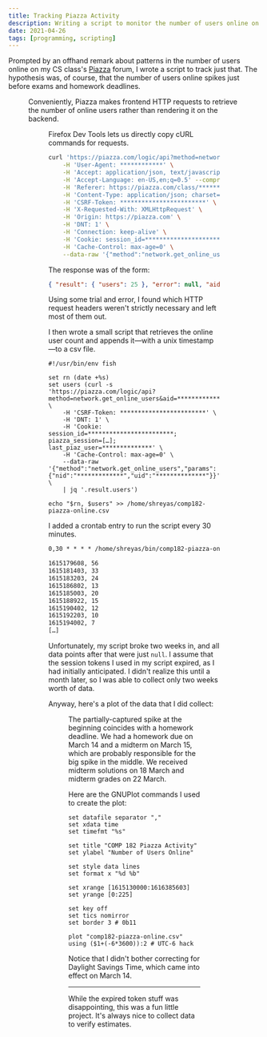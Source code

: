 ```yaml
---
title: Tracking Piazza Activity
description: Writing a script to monitor the number of users online on my class' Piazza forum over time
date: 2021-04-26
tags: [programming, scripting]
---
```



Prompted by an offhand remark about patterns in the number of users online on my CS class's [Piazza](<https://en.wikipedia.org/wiki/Piazza_(web_service)>) forum, I wrote a script to track just that. The hypothesis was, of course, that the number of users online spikes just before exams and homework deadlines.

<Figure
    src="/img/piazza-activity/online-now.png"
    caption="The number of online users is featured in the Piazza footer"
/>

Conveniently, Piazza makes frontend HTTP requests to retrieve the number of online users rather than rendering it on the backend.

<Figure
    src="/img/piazza-activity/post-request-get-online-users.png"
    caption="The request that fetches the number of online users"
/>

Firefox Dev Tools lets us directly copy cURL commands for requests.

```sh
curl 'https://piazza.com/logic/api?method=network.get_online_users&aid=************' \
    -H 'User-Agent: ************' \
    -H 'Accept: application/json, text/javascript, */*; q=0.01' \
    -H 'Accept-Language: en-US,en;q=0.5' --compressed \
    -H 'Referer: https://piazza.com/class/*************?cid=****'\
    -H 'Content-Type: application/json; charset=utf-8' \
    -H 'CSRF-Token: ************************' \
    -H 'X-Requested-With: XMLHttpRequest' \
    -H 'Origin: https://piazza.com' \
    -H 'DNT: 1' \
    -H 'Connection: keep-alive' \
    -H 'Cookie: session_id=************************; piazza_session=[…]; last_piaz_user=**************; AWSELB=[…]; AWSELBCORS=[…]' \
    -H 'Cache-Control: max-age=0' \
    --data-raw '{"method":"network.get_online_users","params":{"nid":"*************","uid":"**************"}}'
```

The response was of the form:

```json
{ "result": { "users": 25 }, "error": null, "aid": "************" }
```

Using some trial and error, I found which HTTP request headers weren't strictly necessary and left most of them out.

I then wrote a small script that retrieves the online user count and appends it—with a unix timestamp—to a csv file.

```fish
#!/usr/bin/env fish

set rn (date +%s)
set users (curl -s 'https://piazza.com/logic/api?method=network.get_online_users&aid=************' \
    -H 'CSRF-Token: ************************' \
    -H 'DNT: 1' \
    -H 'Cookie: session_id=************************; piazza_session=[…]; last_piaz_user=**************' \
    -H 'Cache-Control: max-age=0' \
    --data-raw '{"method":"network.get_online_users","params":{"nid":"*************","uid":"**************"}}' \
    | jq '.result.users')

echo "$rn, $users" >> /home/shreyas/comp182-piazza-online.csv
```

I added a crontab entry to run the script every 30 minutes.

```txt
0,30 * * * * /home/shreyas/bin/comp182-piazza-online.fish
```

```txt
1615179608, 56
1615181403, 33
1615183203, 24
1615186802, 13
1615185003, 20
1615188922, 15
1615190402, 12
1615192203, 10
1615194002, 7
[…]
```

Unfortunately, my script broke two weeks in, and all data points after that were just `null`. I assume that the session tokens I used in my script expired, as I had initially anticipated. I didn't realize this until a month later, so I was able to collect only two weeks worth of data.

Anyway, here's a plot of the data that I did collect:

<Figure
    src="/img/piazza-activity/comp182-piazza-activity.png"
    caption="Number of Users Online versus Time"
/>

The partially-captured spike at the beginning coincides with a homework deadline. We had a homework due on March 14 and a midterm on March 15, which are probably responsible for the big spike in the middle. We received midterm solutions on 18 March and midterm grades on 22 March.

Here are the GNUPlot commands I used to create the plot:

```gnuplot
set datafile separator ","
set xdata time
set timefmt "%s"

set title "COMP 182 Piazza Activity"
set ylabel "Number of Users Online"

set style data lines
set format x "%d %b"

set xrange [1615130000:1616385603]
set yrange [0:225]

set key off
set tics nomirror
set border 3 # 0b11

plot "comp182-piazza-online.csv" using ($1+(-6*3600)):2 # UTC-6 hack
```

Notice that I didn't bother correcting for Daylight Savings Time, which came into effect on March 14.

---

While the expired token stuff was disappointing, this was a fun little project. It's always nice to collect data to verify estimates.
